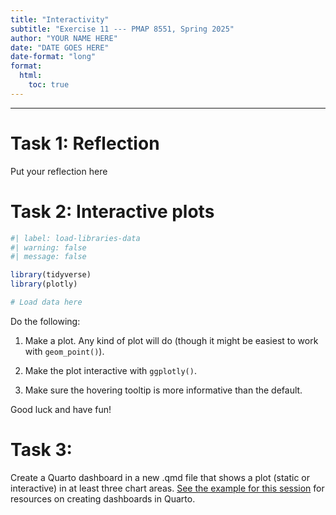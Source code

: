 ```yaml
---
title: "Interactivity"
subtitle: "Exercise 11 --- PMAP 8551, Spring 2025"
author: "YOUR NAME HERE"
date: "DATE GOES HERE"
date-format: "long"
format:
  html:
    toc: true
---
```


---

# Task 1: Reflection

Put your reflection here


# Task 2: Interactive plots

```r
#| label: load-libraries-data
#| warning: false
#| message: false

library(tidyverse)
library(plotly)

# Load data here
```

Do the following:

1. Make a plot. Any kind of plot will do (though it might be easiest to work with `geom_point()`).

2. Make the plot interactive with `ggplotly()`. 

3. Make sure the hovering tooltip is more informative than the default.

Good luck and have fun!


# Task 3:

Create a Quarto dashboard in a new .qmd file that shows a plot (static or interactive) in at least three chart areas. [See the example for this session](https://datavizsp25.classes.andrewheiss.com/example/11-example.html#making-a-dashboard-with-quarto) for resources on creating dashboards in Quarto.
